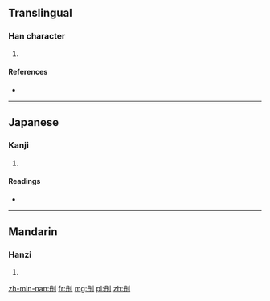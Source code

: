 ==Translingual==

===Han character===
{{Han char|rn=18|rad=刀|as=04|sn=6|four=7240<sub>0</sub>|canj=月卜中弓 (BYLN)|ids=⿰[[丹]][[刂]]}}

# {{defn|Han|sort=刀04}}

====References====
* {{Han ref|kx=0137.100|dkj=01885|dj=0308.150|hdz=10326.040|uh=5210|ud=21008|bh=C9BF|bd=51647}}

----

==Japanese==

===Kanji===
{{ja-kanji|grade=|rs=刀04}}

# {{defn|lang=ja|sort=刀04}}

====Readings====
* {{ja-readings|on=[[たん]] (tan)|kun=[[さく]] (saku)}}

----

==Mandarin==

===Hanzi===
{{cmn-hanzi|pin=[[dǎn]] ([[dan3]])|wg=tan<sup>3</sup>}}

# {{defn|lang=cmn|sort=刀04}}

[[zh-min-nan:刐]]
[[fr:刐]]
[[mg:刐]]
[[pl:刐]]
[[zh:刐]]